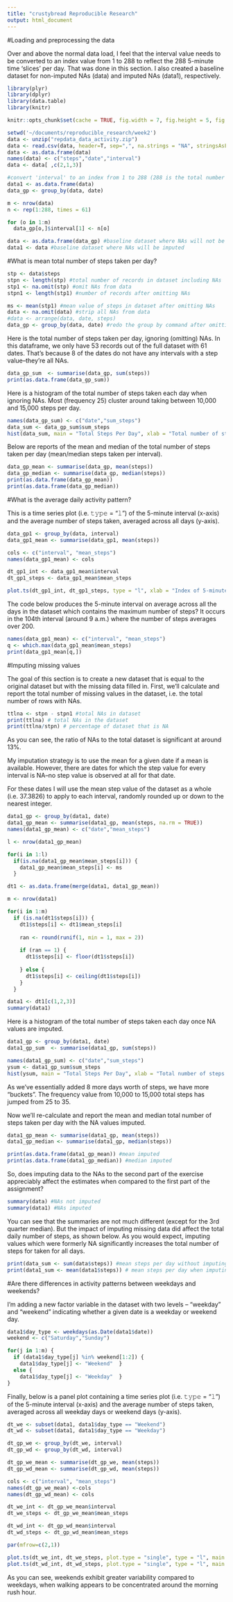 ```yaml
---
title: "crustybread Reproducible Research"
output: html_document
---
```


#Loading and preprocessing the data

Over and above the normal data load, I feel that the interval value needs to be converted to an index value from 1 to 288 to reflect the 288 5-minute time 'slices' per day. That was done in this section. I also created a baseline dataset for non-imputed NAs (data) and imputed NAs (data1), respectively.

```r

library(plyr)
library(dplyr)
library(data.table)
library(knitr)

knitr::opts_chunk$set(cache = TRUE, fig.width = 7, fig.height = 5, fig.path = "figure-")

setwd('~/documents/reproducible_research/week2')
data <- unzip("repdata_data_activity.zip")
data <- read.csv(data, header=T, sep=",", na.strings = "NA", stringsAsFactors = F)
data <- as.data.frame(data)
names(data) <- c("steps","date","interval")
data <- data[ ,c(2,1,3)]

#convert 'interval' to an index from 1 to 288 (288 is the total number of 5-minute intervals in a 24-hour period)
data1 <- as.data.frame(data)
data_gp <- group_by(data, date)

m <- nrow(data)
n <- rep(1:288, times = 61)

for (o in 1:m) 
  data_gp[o,]$interval[1] <- n[o]

data <- as.data.frame(data_gp) #baseline dataset where NAs will not be imputed
data1 <- data #baseline dataset where NAs will be imputed
```


#What is mean total number of steps taken per day?

```r
stp <- data$steps
stpn <- length(stp) #total number of records in dataset including NAs
stp1 <- na.omit(stp) #omit NAs from data
stpn1 <- length(stp1) #number of records after omitting NAs

ms <- mean(stp1) #mean value of steps in dataset after omitting NAs
data <- na.omit(data) #strip all NAs from data
#data <- arrange(data, date, steps)
data_gp <- group_by(data, date) #redo the group by command after omitting NAs
```


Here is the total number of steps taken per day, ignoring (omitting) NAs. In this dataframe, we only have 53 records out of the full dataset with 61 dates. That's because 8 of the dates do not have any intervals with a step value--they're all NAs. 

```r
data_gp_sum  <- summarise(data_gp, sum(steps))
print(as.data.frame(data_gp_sum))
```


Here is a histogram of the total number of steps taken each day when ignoring NAs. Most (frequency 25) cluster around taking between 10,000 and 15,000 steps per day.  

```r
names(data_gp_sum) <- c("date","sum_steps")
data_sum <- data_gp_sum$sum_steps
hist(data_sum, main = "Total Steps Per Day", xlab = "Total number of steps each day (NAs are not imputed)")
```

Below are reports of the mean and median of the total number of steps taken per day (mean/median steps taken per interval).

```r

data_gp_mean <- summarise(data_gp, mean(steps))
data_gp_median <- summarise(data_gp, median(steps))
print(as.data.frame(data_gp_mean))
print(as.data.frame(data_gp_median))
```

#What is the average daily activity pattern?

This is a time series plot (i.e. 𝚝𝚢𝚙𝚎 = "𝚕") of the 5-minute interval (x-axis) and the average number of steps taken, averaged across all days (y-axis).

```r

data_gp1 <- group_by(data, interval)
data_gp1_mean <- summarise(data_gp1, mean(steps))

cols <- c("interval", "mean_steps")
names(data_gp1_mean) <- cols

dt_gp1_int <- data_gp1_mean$interval
dt_gp1_steps <- data_gp1_mean$mean_steps

plot.ts(dt_gp1_int, dt_gp1_steps, type = "l", xlab = "Index of 5-minute intervals", ylab = "Mean number of steps per interval")
```

The code below produces the 5-minute interval on average across all the days in the dataset which contains the maximum number of steps? It occurs in the 104th interval (around 9 a.m.) where the number of steps averages over 200.

```r

names(data_gp1_mean) <- c("interval", "mean_steps")
q <- which.max(data_gp1_mean$mean_steps)
print(data_gp1_mean[q,])
```

#Imputing missing values

The goal of this section is to create a new dataset that is equal to the original dataset but with the missing data filled in. First, we'll calculate and report the total number of missing values in the dataset, i.e. the total number of rows with NAs.

```r

ttlna <- stpn - stpn1 #total NAs in dataset
print(ttlna) # total NAs in the dataset
print(ttlna/stpn) # percentage of dataset that is NA  
```

As you can see, the ratio of NAs to the total dataset is significant at around 13%. 

My imputation strategy is to use the mean for a given date if a mean is available. However, there are dates for which the step value for every interval is NA--no step value is observed at all for that date.

For these dates I will use the mean step value of the dataset as a whole (i.e. 37.3826) to apply to each interval, randomly rounded up or down to the nearest integer.

```r

data1_gp <- group_by(data1, date)
data1_gp_mean <- summarise(data1_gp, mean(steps, na.rm = TRUE))
names(data1_gp_mean) <- c("date","mean_steps")

l <- nrow(data1_gp_mean)

for(i in 1:l)
  if(is.na(data1_gp_mean$mean_steps[i])) {
    data1_gp_mean$mean_steps[i] <- ms
  }

dt1 <- as.data.frame(merge(data1, data1_gp_mean))

m <- nrow(data1)

for(i in 1:m)
  if (is.na(dt1$steps[i])) {
    dt1$steps[i] <- dt1$mean_steps[i]
    
    ran <- round(runif(1, min = 1, max = 2))
    
    if (ran == 1) {
      dt1$steps[i] <- floor(dt1$steps[i])
      
    } else {
      dt1$steps[i] <- ceiling(dt1$steps[i])
    }
  }

data1 <- dt1[c(1,2,3)]
summary(data1)
```

Here is a histogram of the total number of steps taken each day once NA values are imputed. 

```r

data1_gp <- group_by(data1, date)
data1_gp_sum  <- summarise(data1_gp, sum(steps))

names(data1_gp_sum) <- c("date","sum_steps")
ysum <- data1_gp_sum$sum_steps
hist(ysum, main = "Total Steps Per Day", xlab = "Total number of steps each day (NAs are imputed)")
```

As we've essentially added 8 more days worth of steps, we have more "buckets". The frequency value from 10,000 to 15,000 total steps has jumped from 25 to 35. 

Now we'll re-calculate and report the mean and median total number of steps taken per day with the NA values imputed.

```r

data1_gp_mean <- summarise(data1_gp, mean(steps))
data1_gp_median <- summarise(data1_gp, median(steps))

print(as.data.frame(data1_gp_mean)) #mean imputed
print(as.data.frame(data1_gp_median)) #median imputed
```

So, does imputing data to the NAs to the second part of the exercise appreciably affect the estimates when compared to the first part of the assignment? 

```r

summary(data) #NAs not imputed
summary(data1) #NAs imputed
```

You can see that the summaries are not much different (except for the 3rd quarter median). But the impact of imputing missing data did affect the total daily number of steps, as shown below. As you would expect, imputing  values which were formerly NA significantly increases the total number of steps for taken for all days. 

```r

print(data_sum <- sum(data$steps)) #mean steps per day without imputing NAs
print(data1_sum <- mean(data1$steps)) # mean steps per day when imputing NAs
```

#Are there differences in activity patterns between weekdays and weekends?

I'm adding a new factor variable in the dataset with two levels – “weekday” and “weekend” indicating whether a given date is a weekday or weekend day.

```r

data1$day_type <- weekdays(as.Date(data1$date))
weekend <- c("Saturday","Sunday")

for(j in 1:m) {
  if (data1$day_type[j] %in% weekend[1:2]) {
    data1$day_type[j] <- "Weekend"  }
  else { 
    data1$day_type[j] <- "Weekday"  }  
}
```

Finally, below is a panel plot containing a time series plot (i.e. 𝚝𝚢𝚙𝚎 = "𝚕") of the 5-minute interval (x-axis) and the average number of steps taken, averaged across all weekday days or weekend days (y-axis). 

```r

dt_we <- subset(data1, data1$day_type == "Weekend")
dt_wd <- subset(data1, data1$day_type == "Weekday")

dt_gp_we <- group_by(dt_we, interval)
dt_gp_wd <- group_by(dt_wd, interval)

dt_gp_we_mean <- summarise(dt_gp_we, mean(steps))
dt_gp_wd_mean <- summarise(dt_gp_wd, mean(steps))

cols <- c("interval", "mean_steps")
names(dt_gp_we_mean) <-cols
names(dt_gp_wd_mean) <- cols

dt_we_int <- dt_gp_we_mean$interval
dt_we_steps <- dt_gp_we_mean$mean_steps

dt_wd_int <- dt_gp_wd_mean$interval
dt_wd_steps <- dt_gp_wd_mean$mean_steps

par(mfrow=c(2,1))

plot.ts(dt_we_int, dt_we_steps, plot.type = "single", type = "l", main = "Weekend", xlab = "Index of 5-Minute Intervals", ylab = "Mean No. of Steps")
plot.ts(dt_wd_int, dt_wd_steps, plot.type = "single", type = "l", main = "Weekday", xlab = "Index of 5-Mintue Intervals", ylab = "Mean No. of Steps")
```

As you can see, weekends exhibit greater variability compared to weekdays, when walking appears to be concentrated around the morning rush hour.
